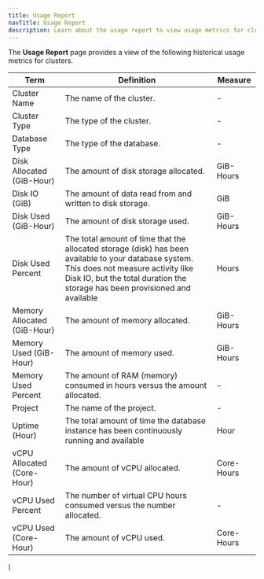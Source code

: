 ```yaml
---
title: Usage Report
navTitle: Usage Report
description: Learn about the usage report to view usage metrics for clusters with PG AI Hybrid Manager.
---
```


The **Usage Report** page provides a view of the following historical usage metrics for clusters.

| Term                        | Definition                                                                                                                                                                                                                | Measure    |
| --------------------------- | ------------------------------------------------------------------------------------------------------------------------------------------------------------------------------------------------------------------------- | ---------- |
| Cluster Name                | The name of the cluster.                                                                                                                                                                                                  | -          |
| Cluster Type                | The type of the cluster.                                                                                                                                                                                                  | -          |
| Database Type               | The type of the database.                                                                                                                                                                                                 | -          |
| Disk Allocated (GiB-Hour)   | The amount of disk storage allocated.                                                                                                                                                                                     | GiB-Hours  |
| Disk IO (GiB)               | The amount of data read from and written to disk storage.                                                                                                                                                                 | GiB        |
| Disk Used (GiB-Hour)        | The amount of disk storage used.                                                                                                                                                                                          | GiB-Hours  |
| Disk Used Percent           | The total amount of time that the allocated storage (disk) has been available to your database system. This does not measure activity like Disk IO, but the total duration the storage has been provisioned and available | Hours      |
| Memory Allocated (GiB-Hour) | The amount of memory allocated.                                                                                                                                                                                           | GiB-Hours  |
| Memory Used (GiB-Hour)      | The amount of memory used.                                                                                                                                                                                                | GiB-Hours  |
| Memory Used Percent         | The amount of RAM (memory) consumed in hours versus the amount allocated.                                                                                                                                                 | -          |
| Project                     | The name of the project.                                                                                                                                                                                                  | -          |
| Uptime (Hour)               | The total amount of time the database instance has been continuously running and available                                                                                                                                | Hour       |
| vCPU Allocated (Core-Hour)  | The amount of vCPU allocated.                                                                                                                                                                                             | Core-Hours |
| vCPU Used Percent           | The number of virtual CPU hours consumed versus the number allocated.                                                                                                                                                     | -          |
| vCPU Used (Core-Hour)       | The amount of vCPU used.                                                                                                                                                                                                  | Core-Hours |
)
